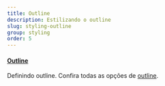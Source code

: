```yaml
---
title: Outline
description: Estilizando o outline
slug: styling-outline
group: styling
order: 5
---
```


#### [Outline](https://tailwindcss.com/docs/outline-width)

Definindo outline. Confira todas as opções de [outline](https://tailwindcss.com/docs/outline-width).
